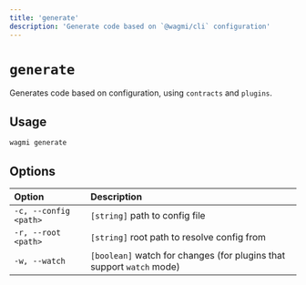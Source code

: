 ```yaml
---
title: 'generate'
description: 'Generate code based on `@wagmi/cli` configuration'
---
```


# `generate`

Generates code based on configuration, using `contracts` and `plugins`.

## Usage

```bash
wagmi generate
```

## Options

| Option                | Description                                                           |
| :-------------------- | :-------------------------------------------------------------------- |
| `-c, --config <path>` | `[string]` path to config file                                        |
| `-r, --root <path>`   | `[string]` root path to resolve config from                           |
| `-w, --watch`         | `[boolean]` watch for changes (for plugins that support `watch` mode) |
